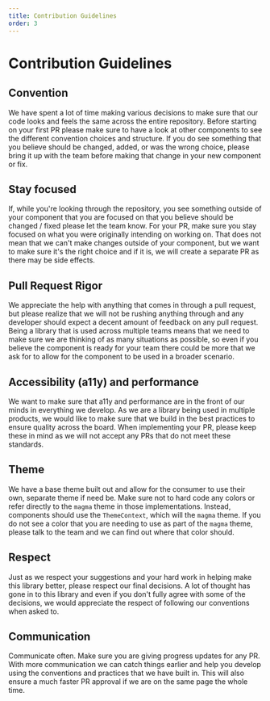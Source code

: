 ```yaml
---
title: Contribution Guidelines
order: 3
---
```


# Contribution Guidelines

## Convention

We have spent a lot of time making various decisions to make sure that our code looks and feels the same across the entire repository. Before starting on your first PR please make sure to have a look at other components to see the different convention choices and structure. If you do see something that you believe should be changed, added, or was the wrong choice, please bring it up with the team before making that change in your new component or fix.

## Stay focused

If, while you're looking through the repository, you see something outside of your component that you are focused on that you believe should be changed / fixed please let the team know. For your PR, make sure you stay focused on what you were originally intending on working on. That does not mean that we can't make changes outside of your component, but we want to make sure it's the right choice and if it is, we will create a separate PR as there may be side effects.

## Pull Request Rigor

We appreciate the help with anything that comes in through a pull request, but please realize that we will not be rushing anything through and any developer should expect a decent amount of feedback on any pull request. Being a library that is used across multiple teams means that we need to make sure we are thinking of as many situations as possible, so even if you believe the component is ready for your team there could be more that we ask for to allow for the component to be used in a broader scenario.

## Accessibility (a11y) and performance

We want to make sure that a11y and performance are in the front of our minds in everything we develop. As we are a library being used in multiple products, we would like to make sure that we build in the best practices to ensure quality across the board. When implementing your PR, please keep these in mind as we will not accept any PRs that do not meet these standards.

## Theme

We have a base theme built out and allow for the consumer to use their own, separate theme if need be. Make sure not to hard code any colors or refer directly to the `magma` theme in those implementations. Instead, components should use the `ThemeContext`, which will the `magma` theme. If you do not see a color that you are needing to use as part of the `magma` theme, please talk to the team and we can find out where that color should.

## Respect

Just as we respect your suggestions and your hard work in helping make this library better, please respect our final decisions. A lot of thought has gone in to this library and even if you don't fully agree with some of the decisions, we would appreciate the respect of following our conventions when asked to.

## Communication

Communicate often. Make sure you are giving progress updates for any PR. With more communication we can catch things earlier and help you develop using the conventions and practices that we have built in. This will also ensure a much faster PR approval if we are on the same page the whole time.
